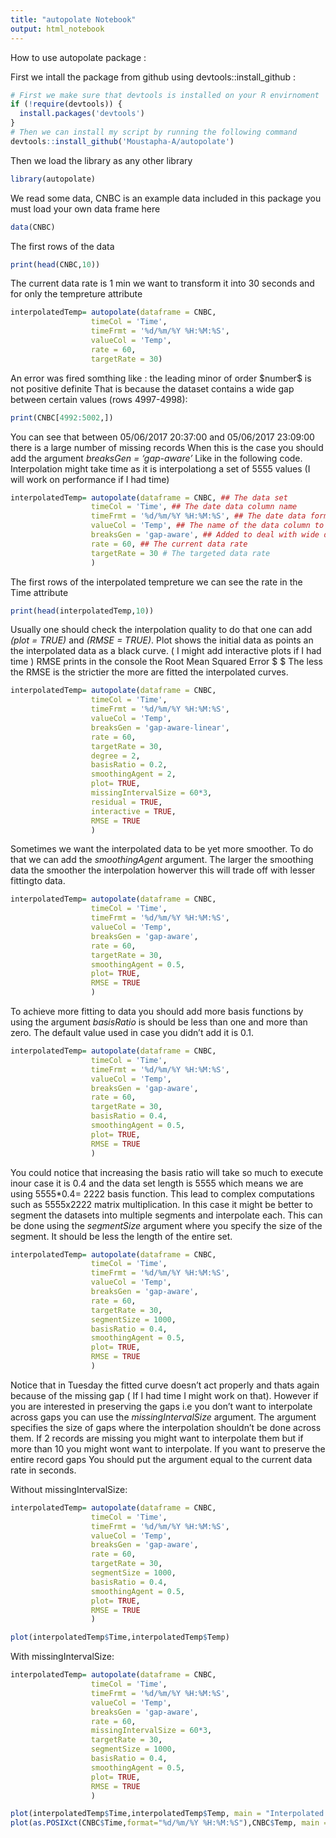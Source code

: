 ```yaml
---
title: "autopolate Notebook"
output: html_notebook
---
```


How to use autopolate package : 

First we intall the package from github using devtools::install_github :

```r
# First we make sure that devtools is installed on your R envirnoment
if (!require(devtools)) {
  install.packages('devtools')
}  
# Then we can install my script by running the following command
devtools::install_github('Moustapha-A/autopolate')
```

Then we load the library as any other library

```r
library(autopolate)
```

We read some data, CNBC is an example data included in this package you must load your own data frame here

```r
data(CNBC)
```

The first rows of the data

```r
print(head(CNBC,10))
```

The current data rate is 1 min we want to transform it into 30 seconds and for only the tempreture attribute

```r
interpolatedTemp= autopolate(dataframe = CNBC,
                  timeCol = 'Time',
                  timeFrmt = '%d/%m/%Y %H:%M:%S',
                  valueCol = 'Temp',
                  rate = 60,
                  targetRate = 30)
```

An error was fired somthing like :  the leading minor of order \$number\$ is not positive definite
That is because the dataset contains a wide gap between certain values (rows 4997-4998): 

```r
print(CNBC[4992:5002,])
```

You can see that between 05/06/2017 20:37:00 and 05/06/2017 23:09:00 there is a large number of missing records
When this is the case you should add the argument *breaksGen = 'gap-aware'* Like in the following code.
Interpolation might take time as it is interpolationg a set of 5555 values (I will work on performance if I had time)

```r
interpolatedTemp= autopolate(dataframe = CNBC, ## The data set
                  timeCol = 'Time', ## The date data column name
                  timeFrmt = '%d/%m/%Y %H:%M:%S', ## The date data format
                  valueCol = 'Temp', ## The name of the data column to be interpolated
                  breaksGen = 'gap-aware', ## Added to deal with wide data gaps
                  rate = 60, ## The current data rate
                  targetRate = 30 # The targeted data rate
                  ) 
```

The first rows of the interpolated tempreture we can see the rate in the Time attribute

```r
print(head(interpolatedTemp,10))
```

Usually one should check the interpolation quality to do that one can add *(plot = TRUE)* and *(RMSE = TRUE)*.
Plot shows the initial data as points an the interpolated data as a black curve. ( I might add interactive plots if I had time )
RMSE prints in the console the Root Mean Squared Error $\sqrt{\sum_{i=0}^{i=n}{\frac{(\hat{y_i} - yi)^2}{n}}} $ The less the RMSE
is the strictier the more are fitted the interpolated curves.

```r
interpolatedTemp= autopolate(dataframe = CNBC,
                  timeCol = 'Time', 
                  timeFrmt = '%d/%m/%Y %H:%M:%S',
                  valueCol = 'Temp', 
                  breaksGen = 'gap-aware-linear',
                  rate = 60,
                  targetRate = 30,
                  degree = 2,
                  basisRatio = 0.2,
                  smoothingAgent = 2,
                  plot= TRUE,
                  missingIntervalSize = 60*3,
                  residual = TRUE,
                  interactive = TRUE,
                  RMSE = TRUE
                  ) 
```

Sometimes we want the interpolated data to be yet more smoother. To do that we can add the *smoothingAgent* argument. The larger the smoothing data the smoother the interpolation howerver this will trade off with lesser fittingto data.

```r
interpolatedTemp= autopolate(dataframe = CNBC,
                  timeCol = 'Time', 
                  timeFrmt = '%d/%m/%Y %H:%M:%S',
                  valueCol = 'Temp', 
                  breaksGen = 'gap-aware',
                  rate = 60,
                  targetRate = 30,
                  smoothingAgent = 0.5,
                  plot= TRUE,
                  RMSE = TRUE
                  ) 
```

To achieve more fitting to data you should add more basis functions by using the argument *basisRatio* is should be less than one and more than zero. The default value used in case you didn't add it is 0.1.

```r
interpolatedTemp= autopolate(dataframe = CNBC,
                  timeCol = 'Time', 
                  timeFrmt = '%d/%m/%Y %H:%M:%S',
                  valueCol = 'Temp', 
                  breaksGen = 'gap-aware',
                  rate = 60,
                  targetRate = 30,
                  basisRatio = 0.4,
                  smoothingAgent = 0.5,
                  plot= TRUE,
                  RMSE = TRUE
                  ) 
```

 You could notice that increasing the basis ratio will take so much to execute inour case it is 0.4 and the data set length is 5555 which means we are using 5555\*0.4= 2222 basis function. This lead to complex computations such as 5555x2222 matrix multiplication. In this case it might be better to segment the datasets into multiple segments and interpolate each. This can be done using the *segmentSize* argument where you specify the size of the segment. It should be less the length of the entire set.
 
```r
interpolatedTemp= autopolate(dataframe = CNBC,
                  timeCol = 'Time', 
                  timeFrmt = '%d/%m/%Y %H:%M:%S',
                  valueCol = 'Temp', 
                  breaksGen = 'gap-aware',
                  rate = 60,
                  targetRate = 30,
                  segmentSize = 1000,
                  basisRatio = 0.4,
                  smoothingAgent = 0.5,
                  plot= TRUE,
                  RMSE = TRUE
                  ) 
```

Notice that in Tuesday the fitted curve doesn't act properly and thats again because of the missing gap ( If I had time I might work on that). However if you are interested in preserving the gaps i.e you don't want to interpolate across gaps you can use the *missingIntervalSize* argument. The argument specifies the size of gaps where the interpolation shouldn't be done across them. If 2 records are missing you might want to interpolate them but if more than 10 you might wont want to interpolate. If you want to preserve the entire record gaps You should put the argument equal to the current data rate in seconds.

Without missingIntervalSize:

```r
interpolatedTemp= autopolate(dataframe = CNBC,
                  timeCol = 'Time', 
                  timeFrmt = '%d/%m/%Y %H:%M:%S',
                  valueCol = 'Temp', 
                  breaksGen = 'gap-aware',
                  rate = 60,
                  targetRate = 30,
                  segmentSize = 1000,
                  basisRatio = 0.4,
                  smoothingAgent = 0.5,
                  plot= TRUE,
                  RMSE = TRUE
                  ) 
```

```r
plot(interpolatedTemp$Time,interpolatedTemp$Temp)
```


With missingIntervalSize:

```r
interpolatedTemp= autopolate(dataframe = CNBC,
                  timeCol = 'Time', 
                  timeFrmt = '%d/%m/%Y %H:%M:%S',
                  valueCol = 'Temp', 
                  breaksGen = 'gap-aware',
                  rate = 60,
                  missingIntervalSize = 60*3,
                  targetRate = 30,
                  segmentSize = 1000,
                  basisRatio = 0.4,
                  smoothingAgent = 0.5,
                  plot= TRUE,
                  RMSE = TRUE
                  ) 
```

```r
plot(interpolatedTemp$Time,interpolatedTemp$Temp, main = "Interpolated Data 30s rate")
plot(as.POSIXct(CNBC$Time,format="%d/%m/%Y %H:%M:%S"),CNBC$Temp, main = "Initial Data 60s rate")
```

